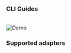 ### CLI Guides

<CardGroup cols={2}>
  <Card
    title="Generate a report"
    icon="browsers"
    iconType="solid"
    href="/oss/guides/generate-report-ui"
  ></Card>
  <Card
    title="Send Slack alerts"
    icon="bell-exclamation"
    href="/oss/guides/send-slack-alerts"
  ></Card>
  <Card
    title="Share the report"
    icon="share-all"
    iconType="solid"
    href="/oss/guides/share-report-ui"
  ></Card>
  <Card
    title="Deploy in production"
    icon="gear"
    iconType="solid"
    href="/oss/deployment-and-configuration/elementary-in-production"
  ></Card>
</CardGroup>

<br />

<Frame>
  <img
    src="https://raw.githubusercontent.com/elementary-data/elementary/master/static/report_ui.gif"
    alt="Demo"
  />
</Frame>

### Supported adapters

<Snippet file="oss/adapters-cards.mdx" />

